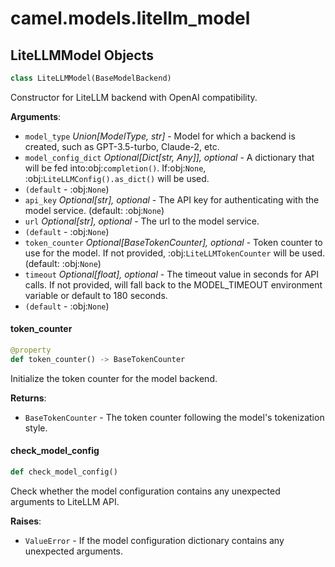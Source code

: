 <a id="camel.models.litellm_model"></a>

# camel.models.litellm\_model

<a id="camel.models.litellm_model.LiteLLMModel"></a>

## LiteLLMModel Objects

```python
class LiteLLMModel(BaseModelBackend)
```

Constructor for LiteLLM backend with OpenAI compatibility.

**Arguments**:

- `model_type` _Union[ModelType, str]_ - Model for which a backend is
  created, such as GPT-3.5-turbo, Claude-2, etc.
- `model_config_dict` _Optional[Dict[str, Any]], optional_ - A dictionary
  that will be fed into:obj:`completion()`. If:obj:`None`,
  :obj:`LiteLLMConfig().as_dict()` will be used.
- `(default` - :obj:`None`)
- `api_key` _Optional[str], optional_ - The API key for authenticating with
  the model service. (default: :obj:`None`)
- `url` _Optional[str], optional_ - The url to the model service.
- `(default` - :obj:`None`)
- `token_counter` _Optional[BaseTokenCounter], optional_ - Token counter to
  use for the model. If not provided, :obj:`LiteLLMTokenCounter` will
  be used. (default: :obj:`None`)
- `timeout` _Optional[float], optional_ - The timeout value in seconds for
  API calls. If not provided, will fall back to the MODEL_TIMEOUT
  environment variable or default to 180 seconds.
- `(default` - :obj:`None`)

<a id="camel.models.litellm_model.LiteLLMModel.token_counter"></a>

#### token\_counter

```python
@property
def token_counter() -> BaseTokenCounter
```

Initialize the token counter for the model backend.

**Returns**:

- `BaseTokenCounter` - The token counter following the model's
  tokenization style.

<a id="camel.models.litellm_model.LiteLLMModel.check_model_config"></a>

#### check\_model\_config

```python
def check_model_config()
```

Check whether the model configuration contains any unexpected
arguments to LiteLLM API.

**Raises**:

- `ValueError` - If the model configuration dictionary contains any
  unexpected arguments.

